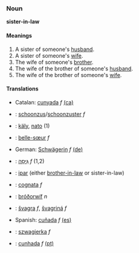===Noun===
'''sister-in-law'''
====Meanings====
#A sister of someone's [[husband]].
#A sister of someone's [[wife]].
#The wife of someone's [[brother]].
#The wife of the brother of someone's [[husband]].
#The wife of the brother of someone's [[wife]].

====Translations====
*Catalan: [[cunyada]] ''f'' [[:ca:cunyada|(ca)]] 
*{{nl}}: [[schoonzus]]/[[schoonzuster]] ''f''
*{{fi}}: [[käly]], [[nato]] (1)
*{{fr}}: [[belle-sœur]] ''f''
*German: [[Schwägerin]] ''f'' [[:de:Schwägerin|(de)]] 
*{{he}}: [[גִּיסָה]] ''f'' (1,2)
*{{id}}: [[ipar]] (either [[brother-in-law]] or sister-in-law)
*{{it}}: [[cognata]] ''f''
*{{ang}}: [[bróðorwíf]] ''n''
*{{sl}}: [[švagra]] ''f'', [[švagriná]] ''f''
*Spanish: [[cuñada]] ''f'' [[:es:cuñada|(es)]] 
*{{pl}}: [[szwagierka]] ''f''
*{{pt}}: [[cunhada]] ''f'' [[:pt:cunhada|(pt)]]